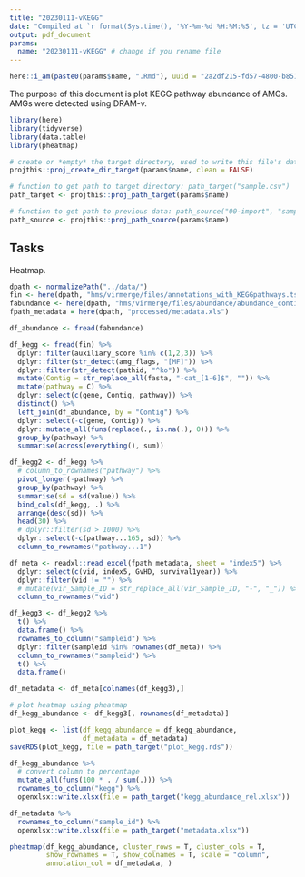 ```yaml
---
title: "20230111-vKEGG"
date: "Compiled at `r format(Sys.time(), '%Y-%m-%d %H:%M:%S', tz = 'UTC')` UTC"
output: pdf_document
params:
  name: "20230111-vKEGG" # change if you rename file
---
```


```r
here::i_am(paste0(params$name, ".Rmd"), uuid = "2a2df215-fd57-4800-b851-be7f0b2885ee")
```

The purpose of this document is plot KEGG pathway abundance of AMGs. AMGs were detected using DRAM-v.

```r
library(here)
library(tidyverse)
library(data.table)
library(pheatmap)
```

```r
# create or *empty* the target directory, used to write this file's data: 
projthis::proj_create_dir_target(params$name, clean = FALSE)

# function to get path to target directory: path_target("sample.csv")
path_target <- projthis::proj_path_target(params$name)

# function to get path to previous data: path_source("00-import", "sample.csv")
path_source <- projthis::proj_path_source(params$name)
```

## Tasks

Heatmap.

```r
dpath <- normalizePath("../data/")
fin <- here(dpath, "hms/virmerge/files/annotations_with_KEGGpathways.tsv.gz")
fabundance <- here(dpath, "hms/virmerge/files/abundance/abundance_contigs_tpm.tsv")
fpath_metadata = here(dpath, "processed/metadata.xls")

df_abundance <- fread(fabundance)
```


```r
df_kegg <- fread(fin) %>% 
  dplyr::filter(auxiliary_score %in% c(1,2,3)) %>% 
  dplyr::filter(str_detect(amg_flags, "[MF]")) %>% 
  dplyr::filter(str_detect(pathid, "^ko")) %>% 
  mutate(Contig = str_replace_all(fasta, "-cat_[1-6]$", "")) %>% 
  mutate(pathway = C) %>% 
  dplyr::select(c(gene, Contig, pathway)) %>% 
  distinct() %>% 
  left_join(df_abundance, by = "Contig") %>% 
  dplyr::select(-c(gene, Contig)) %>% 
  dplyr::mutate_all(funs(replace(., is.na(.), 0))) %>%
  group_by(pathway) %>%
  summarise(across(everything(), sum))

df_kegg2 <- df_kegg %>% 
  # column_to_rownames("pathway") %>%
  pivot_longer(-pathway) %>% 
  group_by(pathway) %>% 
  summarise(sd = sd(value)) %>% 
  bind_cols(df_kegg, .) %>% 
  arrange(desc(sd)) %>% 
  head(30) %>% 
  # dplyr::filter(sd > 1000) %>% 
  dplyr::select(-c(pathway...165, sd)) %>% 
  column_to_rownames("pathway...1")

df_meta <- readxl::read_excel(fpath_metadata, sheet = "index5") %>% 
  dplyr::select(c(vid, index5, GvHD, survival1year)) %>% 
  dplyr::filter(vid != "") %>% 
  # mutate(vir_Sample_ID = str_replace_all(vir_Sample_ID, "-", "_")) %>% 
  column_to_rownames("vid")

df_kegg3 <- df_kegg2 %>% 
  t() %>% 
  data.frame() %>% 
  rownames_to_column("sampleid") %>% 
  dplyr::filter(sampleid %in% rownames(df_meta)) %>% 
  column_to_rownames("sampleid") %>% 
  t() %>% 
  data.frame()

df_metadata <- df_meta[colnames(df_kegg3),]

# plot heatmap using pheatmap
df_kegg_abundance <- df_kegg3[, rownames(df_metadata)]

plot_kegg <- list(df_kegg_abundance = df_kegg_abundance,
                  df_metadata = df_metadata)
saveRDS(plot_kegg, file = path_target("plot_kegg.rds"))

df_kegg_abundance %>% 
  # convert column to percentage
  mutate_all(funs(100 * . / sum(.))) %>% 
  rownames_to_column("kegg") %>% 
  openxlsx::write.xlsx(file = path_target("kegg_abundance_rel.xlsx"))

df_metadata %>% 
  rownames_to_column("sample_id") %>% 
  openxlsx::write.xlsx(file = path_target("metadata.xlsx"))

pheatmap(df_kegg_abundance, cluster_rows = T, cluster_cols = T, 
         show_rownames = T, show_colnames = T, scale = "column",
         annotation_col = df_metadata, )
```

